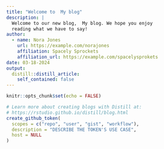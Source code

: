 ```yaml
---
title: "Welcome to  My blog"
description: |
  Welcome to our new blog,  My blog. We hope you enjoy 
  reading what we have to say!
author:
  - name: Nora Jones 
    url: https://example.com/norajones
    affiliation: Spacely Sprockets
    affiliation_url: https://example.com/spacelysprokets
date: 03-18-2024
output:
  distill::distill_article:
    self_contained: false
---
```


```r
knitr::opts_chunk$set(echo = FALSE)

# Learn more about creating blogs with Distill at:
# https://rstudio.github.io/distill/blog.html
create_github_token(
  scopes = c("repo", "user", "gist", "workflow"),
  description = "DESCRIBE THE TOKEN'S USE CASE",
  host = NULL
)



```
